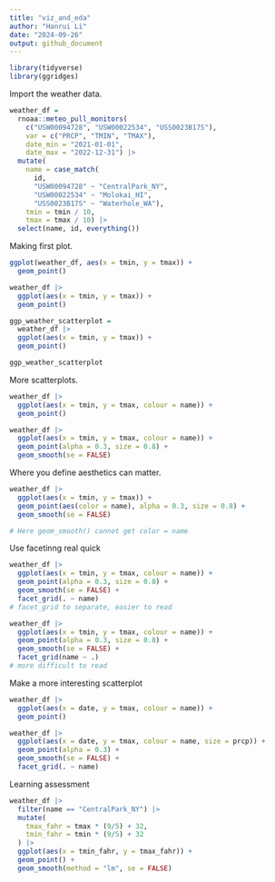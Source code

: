 ```yaml
---
title: "viz_and_eda"
author: "Hanrui Li"
date: "2024-09-26"
output: github_document
---
```


```r
library(tidyverse)
library(ggridges)
```

Import the weather data.

```r
weather_df = 
  rnoaa::meteo_pull_monitors(
    c("USW00094728", "USW00022534", "USS0023B17S"),
    var = c("PRCP", "TMIN", "TMAX"), 
    date_min = "2021-01-01",
    date_max = "2022-12-31") |>
  mutate(
    name = case_match(
      id, 
      "USW00094728" ~ "CentralPark_NY", 
      "USW00022534" ~ "Molokai_HI",
      "USS0023B17S" ~ "Waterhole_WA"),
    tmin = tmin / 10,
    tmax = tmax / 10) |>
  select(name, id, everything())
```

Making first plot.

```r
ggplot(weather_df, aes(x = tmin, y = tmax)) + 
  geom_point()
```

```r
weather_df |>
  ggplot(aes(x = tmin, y = tmax)) +
  geom_point()
```

```r
ggp_weather_scatterplot = 
  weather_df |>
  ggplot(aes(x = tmin, y = tmax)) +
  geom_point()

ggp_weather_scatterplot
```

More scatterplots.

```r
weather_df |>
  ggplot(aes(x = tmin, y = tmax, colour = name)) +
  geom_point()
```

```r
weather_df |>
  ggplot(aes(x = tmin, y = tmax, colour = name)) +
  geom_point(alpha = 0.3, size = 0.8) + 
  geom_smooth(se = FALSE)
```

Where you define aesthetics can matter.

```r
weather_df |>
  ggplot(aes(x = tmin, y = tmax)) +
  geom_point(aes(color = name), alpha = 0.3, size = 0.8) + 
  geom_smooth(se = FALSE)

# Here geom_smooth() cannot get color = name
```

Use facetinng real quick

```r
weather_df |>
  ggplot(aes(x = tmin, y = tmax, colour = name)) +
  geom_point(alpha = 0.3, size = 0.8) + 
  geom_smooth(se = FALSE) +
  facet_grid(. ~ name)
# facet_grid to separate, easier to read

weather_df |>
  ggplot(aes(x = tmin, y = tmax, colour = name)) +
  geom_point(alpha = 0.3, size = 0.8) + 
  geom_smooth(se = FALSE) +
  facet_grid(name ~ .)
# more difficult to read
```

Make a more interesting scatterplot

```r
weather_df |>
  ggplot(aes(x = date, y = tmax, colour = name)) +
  geom_point()
```

```r
weather_df |>
  ggplot(aes(x = date, y = tmax, colour = name, size = prcp)) +
  geom_point(alpha = 0.3) +
  geom_smooth(se = FALSE) +
  facet_grid(. ~ name)
```

Learning assessment

```r
weather_df |>
  filter(name == "CentralPark_NY") |>
  mutate(
    tmax_fahr = tmax * (9/5) + 32,
    tmin_fahr = tmin * (9/5) + 32
  ) |>
  ggplot(aes(x = tmin_fahr, y = tmax_fahr)) +
  geom_point() +
  geom_smooth(method = "lm", se = FALSE)
```


```r

```








